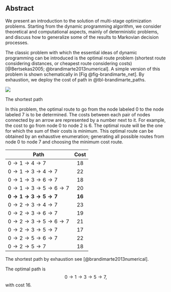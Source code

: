 ## Abstract {.unnumbered}

We present an introduction to the solution of multi-stage optimization problems.
Starting from the dynamic programming algorithm, we consider theoretical and
computational aspects, mainly of deterministic problems, and discuss how to
generalize some of the results to Markovian decision processes.

The classic problem with which the essential ideas of dynamic programming can be
introduced is the optimal route problem (shortest route considering distances,
or cheapest route considering costs) [@Bertsekas2005;
@brandimarte2013numerical]. A simple version of this problem is shown
schematically in [Fig @fig-brandimarte_net]. By exhaustion, we deploy the cost
of path in @tbl-brandimarte_paths.

::: {#fig-brandimarte_net}
![](../assets/ch_00/network_brandimarte_ex.png)

The shortest path
:::

In this problem, the optimal route to go from the node labeled $0$ to the node
labeled $7$ is to be determined. The costs between each pair of nodes connected
by an arrow are represented by a number next to it. For example, the cost to go
from node 0 to node 2 is 6. The optimal route will be the one for which the sum
of their costs is minimum. This optimal route can be obtained by an exhaustive
enumeration; generating all possible routes from node $0$ to node $7$ and
choosing the minimum cost route.

::: {#tbl-brandimarte_paths .hover .borderless .light}
| Path                                 |  Cost  |
|--------------------------------------|:------:|
| $0 \to 1 \to 4 \to 7$                |   18   |
| $0 \to 1 \to 3 \to 4 \to 7$          |   22   |
| $0 \to 1 \to 3 \to 6 \to 7$          |   18   |
| $0 \to 1 \to 3 \to 5 \to 6 \to 7$    |   20   |
| $\mathbf{0 \to 1 \to 3 \to 5 \to 7}$ | **16** |
| $0 \to 2 \to 3 \to 4 \to 7$          |   23   |
| $0 \to 2 \to 3 \to 6 \to 7$          |   19   |
| $0 \to 2 \to 3 \to 5 \to 6 \to 7$    |   21   |
| $0 \to 2 \to 3 \to 5 \to 7$          |   17   |
| $0 \to 2 \to 5 \to 6 \to 7$          |   22   |
| $0 \to 2 \to 5 \to 7$                |   18   |

The shortest path by exhaustion see [@brandimarte2013numerical].
:::

The optimal path is $$
  0 \to   1 \to 3 \to 5 \to  7,
$$ with cost 16.
